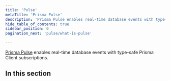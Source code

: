 ```yaml
---
title: 'Pulse'
metaTitle: 'Prisma Pulse'
description: 'Prisma Pulse enables real-time database events with type-safe Prisma Client subscriptions.'
hide_table_of_contents: true
sidebar_position: 0
pagination_next: 'pulse/what-is-pulse'

---
```

<head>
    <title>{frontMatter.metaTitle}</title>
</head>

<TopBlock>

[Prisma Pulse](https://www.prisma.io/data-platform/pulse) enables real-time database events with type-safe Prisma Client subscriptions.

</TopBlock>

## In this section

<Subsections depth="3" />
